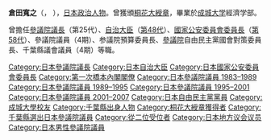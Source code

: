{{Infobox Officeholder
| name  = 倉田 寬之
| original_name = 
| native_name_lang = 
| image = 
| imagesize = 
| country = {{JPN}}
|office       =  {{JPN}}第25任[[參議院議長_(日本)|参議院議長]]
|term_start  = 2002年4月22日
|term_end     = 2004年7月30日
|monarch = [[明仁|明仁]]
|predecessor  = {{link-ja|井上裕|井上裕}}
|successor   = [[扇千景|扇千景]]
|office1      =  {{JPN}}第48任[[自治大臣|自治大臣]]<br/>第58任[[国家公安委員会委員長|国家公安委員会委員長]]
|term_start1   = 1996年1月11日
|term_end1     = 1996年11月7日
|primeminister1 = [[橋本龍太郎|橋本龍太郎]]
|predecessor1  = {{link-ja|深谷隆司|深谷隆司}}
|successor1    = {{link-ja|白川勝彦|白川勝彦}}
|order2        = 
|office2       = {{JPN}}[[参議院_(日本)|參議院]]議員
|term_start2   = 1983年7月9日
|term_end2     = 2007年7月28日
|predecessor2  = 
|successor2    = 
|constituency2= [[千叶县选举区|千叶县选举区]]
| office3 = {{flagicon|Chiba}}第29任{{link-ja|千葉縣議會|千葉県議会}}議長
|term_start3  =	1976年7月
|term_end3   = 1977年7月
|predecessor3 = 鈴木勝
|successor3   = 八代重信
|office4       = {{flagicon|Chiba}}{{link-ja|千葉縣議會|千葉県議会}}議員
|term_start4   = 1967年
|term_end4     = 1983年
|predecessor4  = 
|successor4    =
|constituency4= [[松戶市|松戶市]]選區
|birth_date = {{birth date|1938|4|9}}
|birth_place = {{JPN}}[[千葉縣|千葉縣]]{{link-ja|東葛飾郡|東葛飾郡}}（現[[松戶市|松戶市]]）
|death_date = {{death date and age|2020|4|7|1938|4|9}}
|death_place = 
|native_place = 
|parents = 
|relatives = 
|spouse = 
|party = [[自由民主党_(日本)|自由民主党]]
|alma_mater   = [[成城大学|成城大学]]經濟學部
|website      = 
}}
'''倉田寬之'''（{{jpn|j=倉田 寛之|hg=くらた ひろゆき|rm=Kurata Hiroyuki}}，{{bd|1938年|4月9日|2020年|4月7日|Kurata Hiroyuki}} ），[[日本|日本]][[政治人物|政治人物]]。曾獲頒[[桐花章|桐花大綬章]]，畢業於[[成城大学|成城大学]]經濟学部。

曾擔任[[參議院議長|參議院議長]]（第25代）、[[自治大臣|自治大臣]]（[[第1次橋本内閣|第48代]]）、[[國家公安委員會委員長|國家公安委員會委員長]]（[[第1次橋本内閣|第58代]]）、參議院議員（4期）、参議院預算委員長、[[參議院|參議院]]自由民主黨國會對策委員長、千葉縣議會議員（4期）等職。


{{start box}}
{{s-par}}
{{succession box
| title  = {{Flagicon|日本}} [[参議院議長|参議院議長]]
| before = [[井上裕|井上裕]]
| years  = 第25代：2002年 - 2004年
| after  = [[扇千景|扇千景]]
}}
{{succession box
| title  = {{Flagicon|日本}} [[預算委員会|参議院預算委員長]]
| before = [[岡野裕|岡野裕]]<br />[[岩崎純三|岩崎純三]]
| years  = 1999年 - 2000年<br />1998年 - 1999年
| after  = [[岡野裕|岡野裕]]<br />[[竹山裕|竹山裕]]
}}
{{Succession box
| title  = {{flagicon|JPN}} 参議院商工委員長
| years  = 1989年 - 1990年
| before = [[宮澤弘|宮澤弘]]
| after  = [[名尾良孝|名尾良孝]]
}}
{{s-off}}
{{succession box
| title  = {{Flagicon|日本}} [[自治大臣|自治大臣]]
| before = [[深谷隆司|深谷隆司]]
| years  = 第48代：1996年
| after  = [[白川勝彦|白川勝彦]]
}}
{{succession box
| title  = {{Flagicon|日本}} [[国家公安委員会委員長|国家公安委員会委員長]]
| before = [[深谷隆司|深谷隆司]]
| years  = 第58代：1996年
| after  = [[白川勝彦|白川勝彦]]
}}
{{end box}}
{{日本参議院議長}}
{{國家公安委員會委員長}}
{{第一次橋本內閣}}

{{DEFAULTSORT:Kurata Hiroyuki}}
[[Category:日本參議院議長|Category:日本參議院議長]]
[[Category:日本自治大臣|Category:日本自治大臣]]
[[Category:日本國家公安委員會委員長|Category:日本國家公安委員會委員長]]
[[Category:第一次橋本內閣閣僚|Category:第一次橋本內閣閣僚]]
[[Category:日本參議院議員_1983–1989|Category:日本參議院議員 1983–1989]]
[[Category:日本參議院議員_1989–1995|Category:日本參議院議員 1989–1995]]
[[Category:日本參議院議員_1995–2001|Category:日本參議院議員 1995–2001]]
[[Category:日本參議院議員_2001–2007|Category:日本參議院議員 2001–2007]]
[[Category:日本自由民主黨黨員|Category:日本自由民主黨黨員]]
[[Category:成城大學校友|Category:成城大學校友]]
[[Category:千葉縣出身人物|Category:千葉縣出身人物]]
[[Category:桐花大綬章獲得者|Category:桐花大綬章獲得者]]
[[Category:千葉縣選出日本參議院議員|Category:千葉縣選出日本參議院議員]]
[[Category:從二位受位者|Category:從二位受位者]]
[[Category:日本地方议会议员|Category:日本地方议会议员]]
[[Category:日本男性參議院議員|Category:日本男性參議院議員]]